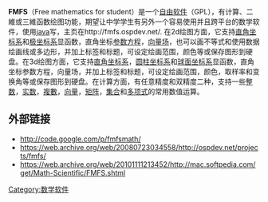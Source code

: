 '''FMFS'''（Free mathematics for student）是一个[[自由软件|自由软件]]（GPL），有计算、二維或三維函数绘图功能，期望让中学学生有另外一个容易使用并且跨平台的数学软件，使用[[java|java]]写，主页在http://fmfs.ospdev.net/{{Dead link|date=2018年11月 |bot=InternetArchiveBot |fix-attempted=yes }}. 在2d绘图方面，它支持[[直角坐标系|直角坐标系]]和[[极坐标系|极坐标系]]显函数，直角坐标[[参数方程|参数方程]]，[[向量场|向量场]]，也可以画不等式和使用数据绘画线或多边形，并加上标签和标题，可设定绘画范围，颜色等或保存图形到硬盘。在3d绘图方面，它支持[[直角坐标系|直角坐标系]]，[[圆柱坐标系|圆柱坐标系]]和[[球面坐标系|球面坐标系]]显函数，直角坐标参数方程，向量场，并加上标签和标题，可设定绘画范围，颜色，取样率和变换角等或保存图形到硬盘。在计算方面，有任意精度和双精度二种，支持一些[[整数|整数]]，[[实数|实数]]，[[複數_(數學)|複數]]，[[向量|向量]]，[[矩阵|矩阵]]，[[集合|集合]]和[[多项式|多项式]]的常用数值运算。

== 外部链接 ==
*http://code.google.com/p/fmfsmath/{{Wayback|url=http://code.google.com/p/fmfsmath/ |date=20100625021242 }}
*https://web.archive.org/web/20080723034558/http://ospdev.net/projects/fmfs/
*https://web.archive.org/web/20101111213452/http://mac.softpedia.com/get/Math-Scientific/FMFS.shtml

{{自由软件小作品}}
[[Category:数学软件|Category:数学软件]]
